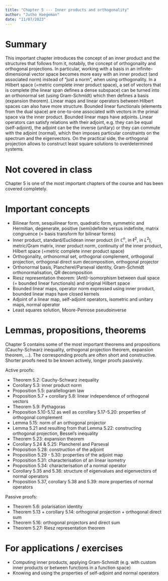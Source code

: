 ```yaml
---
title: "Chapter 5 --- Inner products and orthogonality"
author: "Jutho Haegeman"
date: "11/07/2023"
---
```


# Summary

This important chapter introduces the concept of an inner product and the structures that follows from it, notabily, the concept of orthogonality and orthogonal projections. In particular, working with a basis in an infinite-dimensional vector space becomes more easy with an inner product (and associated norm) instead of "just a norm", when using orthogonality. In a Hilbert space (=metric complete inner product space), a set of vectors that is complete (the linear span defines a dense subspace) can be turned into an orthonormal set (using Gram-Schmidt) which then defines a basis (expansion theorem). Linear maps and linear operators between Hilbert spaces can also have more structure. Bounded linear functionals (elements from the dual space) are one-to-one associated with vectors in the primal space via the inner product. Bounded linear maps have adjoints. Linear operators can satisfy relations with their adjoint, e.g. they can be equal (self-adjoint), the adjoint can be the inverse (unitary) or they can commute with the adjoint (normal), which then imposes particular constraints on the spectrum and the eigenvectors. On the practical side, the orthogonal projection allows to construct least square solutions to overdetermined systems.

# Not covered in class

Chapter 5 is one of the most important chapters of the course and has been covered completely. 

# Important concepts

* Bilinear form, sesquilinear form, quadratic form, symmetric and Hermitian, degenerate, positive (semi)definite versus indefinite, matrix congruence (= basis transform for bilinear forms)
* Inner product, standard/Euclidean inner product (in $\mathbb{C}^n$, in $\ell^2$, in $L^2$), metric/Gram matrix, inner product norm, continuity of the inner product, Hilbert space (=metric complete inner product space)
* Orthogonality, orthonormal set, orthogonal complement, orthogonal projection, orthogonal direct sum decomposition, orthogonal projector
* Orthonormal basis, Plancherel/Parseval identity, Gram-Schmidt orthonormalisation, QR decomposition
* Riesz representation theorem: (Anti)-isomorphism between dual space (= bounded linear functionals) and original Hilbert space
* Bounded linear maps, operator norm expressed using inner product, bounded linear maps have closed kernels
* Adjoint of a linear map, self-adjoint operators, isometric and unitary maps, normal operator
* Least squares solution, Moore-Penrose pseudoinverse

# Lemmas, propositions, theorems

Chapter 5 contains some of the most important theorems and propositions (Cauchy-Schwarz inequality, orthogonal projection theorem, expansion theorem, …). The corresponding proofs are often short and constructive. Shorter proofs need to be known actively, longer proofs passively.

Active proofs:

* Theorem 5.2: Cauchy-Schwarz inequality
* Corollary 5.3: inner product norm
* Proposition 5.5: parallellogram law
* Proposition 5.7 + corollary 5.8: linear independence of orthogonal vectors
* Theorem 5.9: Pythagoras
* Proposition 5.10-5.12 as well as corollary 5.17-5.20: properties of orthogonal complement
* Lemma 5.15: norm of an orthogonal projector
* Lemma 5.21 and resulting from that Lemma 5.22: constructing orthogonal projection, Bessel's inequality
* Theorem 5.23: expansion theorem
* Corollary 5.24 & 5.25: Plancherel and Parseval
* Proposition 5.28: construction of the adjoint
* Proposition 5.29 - 5.30: properties of the adjoint map
* Proposition 5.31: characterisation of an linear isometry
* Proposition 5.34: characterisation of a normal operator
* Corollary 5.35 and 5.36: structure of eigenvalues and eigenvectors of normal operators
* Proposition 5.37, corollary 5.38 and 5.39: more properties of normal operators

Passive proofs:

* Theorem 5.6: polarisation identity
* Theorem 5.13 + corollary 5.14: orthogonal projection + orthogonal direct sum
* Theorem 5.16: orthogonal projectors and direct sum
* Theorem 5.27: Riesz representation theorem

# For applications / exercises

* Computing inner products, applying Gram-Schmidt (e.g. with custom inner products or between functions in a function space)
* Knowing and using the properties of self-adjoint and normal operators
